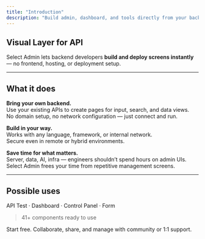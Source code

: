 ```yaml
---
title: "Introduction"
description: "Build admin, dashboard, and tools directly from your backend."
---
```


## Visual Layer for API

Select Admin lets backend developers **build and deploy screens instantly** — no frontend, hosting, or deployment setup.

---

## What it does

**Bring your own backend.**\
Use your existing APIs to create pages for input, search, and data views.\
No domain setup, no network configuration — just connect and run.

**Build in your way.**\
Works with any language, framework, or internal network.\
Secure even in remote or hybrid environments.

**Save time for what matters.**\
Server, data, AI, infra — engineers shouldn’t spend hours on admin UIs.\
Select Admin frees your time from repetitive management screens.

---

## Possible uses

API Test · Dashboard · Control Panel · Form

> 41+ components ready to use

Start free. Collaborate, share, and manage with community or 1:1 support.